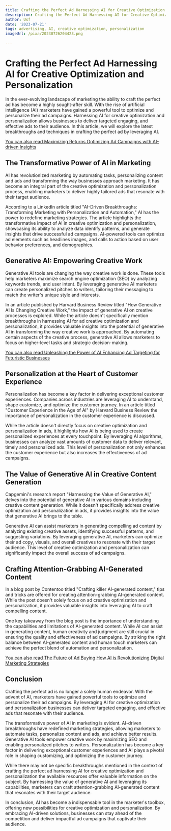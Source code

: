 ```yaml
---
title: Crafting the Perfect Ad Harnessing AI for Creative Optimization and Personalization
description: Crafting the Perfect Ad Harnessing AI for Creative Optimization and Personalization
author: Usf
date: '2023-07-21'
tags: advertising, AI, creative optimization, personalization
imageUrl: /pixa/20230726204423.png

---
```

# Crafting  the Perfect  Ad Harnessing AI for Creative Optimization and Personalization

In the ever-evolving landscape of marketing  the ability to craft the perfect ad has become a highly sought-after skill. With the rise of artificial intelligence (AI) marketers have  gained a powerful tool to optimize and personalize their ad campaigns. Harnessing  AI for creative optimization and personalization allows businesses to deliver targeted engaging, and effective  ads to their audience. In this article,  we will explore  the latest breakthroughs  and techniques in crafting  the perfect ad by leveraging AI.

[You can also read Maximizing Returns Optimizing Ad Campaigns  with AI-driven Insights](Maximizing%20Returns%20Optimizing%20Ad%20Campaigns%20with%20AI-driven%20Insights)


## The Transformative Power of AI in Marketing

AI has revolutionized marketing by automating  tasks, personalizing content and ads and transforming  the way businesses approach marketing. It has become  an integral part  of the creative optimization and personalization process, enabling  marketers to deliver highly tailored ads that resonate with their target audience.

According to a LinkedIn article titled "AI-Driven Breakthroughs: Transforming Marketing with Personalization and Automation," AI has the power to redefine marketing strategies. The article highlights the transformative impact of AI in creative optimization and personalization, showcasing  its ability  to analyze data identify patterns, and  generate insights that drive successful  ad campaigns. AI-powered tools can optimize ad elements  such as headlines images,  and calls to action based on user behavior preferences, and demographics.

## Generative AI:  Empowering Creative Work

Generative AI tools  are  changing the way creative work is done. These tools help marketers maximize search engine optimization (SEO)  by analyzing  keywords  trends, and user intent. By leveraging generative AI  marketers can create personalized pitches to  writers, tailoring their messaging to match the  writer's unique style and interests.

In an article published by Harvard Business Review titled "How Generative AI Is Changing Creative Work,"  the impact of generative AI  on creative  processes is explored. While the article doesn't specifically mention breakthroughs in harnessing AI for ad creative  optimization and personalization,  it  provides valuable insights into the potential of generative AI in  transforming the way creative work is approached. By automating certain  aspects of the  creative  process, generative AI allows  marketers to focus on higher-level tasks and strategic decision-making.

[You can also read Unleashing the Power of AI Enhancing Ad Targeting for Futuristic Businesses](Unleashing%20the%20Power%20of%20AI%20Enhancing%20Ad%20Targeting%20for%20Futuristic%20Businesses)


## Personalization at the Heart of Customer Experience

Personalization has become  a key factor in delivering exceptional customer  experiences. Companies across industries are leveraging AI to understand, shape customize, and optimize the customer journey. In an article titled "Customer Experience in the Age of AI" by Harvard Business  Review the importance of personalization in the customer experience is discussed.

While the article doesn't directly focus on creative optimization and personalization in ads, it highlights how AI is being used to create personalized experiences at every touchpoint. By leveraging AI algorithms, businesses can analyze vast amounts of customer  data to deliver relevant, timely and personalized ads. This level of personalization not only enhances the customer experience but also increases the effectiveness of ad campaigns.

## The Value of Generative AI in Creative Content Generation

Capgemini's research report  "Harnessing the Value of Generative AI," delves into the potential of generative AI in various domains including  creative content  generation. While it doesn't specifically address creative optimization and personalization in ads, it provides insights into the value  that generative AI brings to the table.

Generative AI can assist  marketers in generating compelling ad content by analyzing existing creative assets, identifying successful patterns, and  suggesting variations. By leveraging generative AI, marketers can optimize their ad copy, visuals, and overall creatives to resonate with  their target audience. This  level of creative  optimization and personalization can  significantly impact the overall success of ad campaigns.

## Crafting Attention-Grabbing AI-Generated Content

In a blog post by Contentoo titled  "Crafting killer AI-generated content," tips and tricks  are offered for creating attention-grabbing AI-generated content. While the  post doesn't solely focus on ad creative optimization and personalization, it provides valuable insights into leveraging AI to craft compelling content.

One key takeaway  from the blog post is the importance of understanding the  capabilities and limitations of AI-generated content. While AI can assist  in generating  content, human creativity and judgment are still  crucial in ensuring the quality  and effectiveness of ad campaigns. By striking the right balance between AI-generated content and human touch marketers  can achieve  the perfect blend of automation and personalization.

[You can also read The Future of Ad Buying  How AI is Revolutionizing Digital Marketing Strategies](The%20Future%20of%20Ad%20Buying%20How%20AI%20is%20Revolutionizing%20Digital%20Marketing%20Strategies)


## Conclusion

Crafting the perfect ad is no longer  a solely human endeavor.  With the advent of AI, marketers have gained powerful tools to optimize and personalize their ad campaigns. By leveraging AI for  creative optimization and personalization businesses can deliver targeted engaging, and effective  ads that resonate with their audience.

The transformative power  of AI in marketing is evident. AI-driven  breakthroughs have redefined  marketing strategies,  allowing marketers to automate tasks, personalize content and ads, and achieve better  results. Generative AI tools empower creative work by maximizing SEO and enabling personalized pitches to writers. Personalization has become a key factor in delivering exceptional customer experiences  and AI plays a pivotal role in shaping  customizing, and optimizing the customer journey.

While  there may not be specific breakthroughs mentioned  in the context of  crafting  the perfect ad harnessing AI for creative optimization  and personalization the available resources  offer valuable information on the subject. By harnessing the value of generative AI and leveraging its capabilities, marketers can craft attention-grabbing AI-generated  content that resonates with their  target audience.

In conclusion, AI has become a indispensable tool  in the  marketer's toolbox, offering  new  possibilities for creative optimization and personalization. By embracing AI-driven solutions, businesses can stay ahead of the competition and deliver  impactful ad campaigns that captivate their audience.